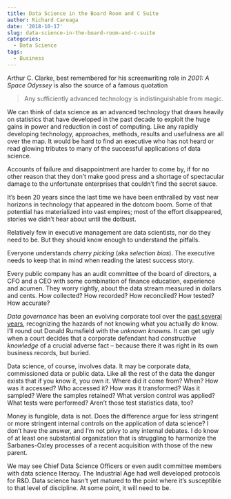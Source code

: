 ```yaml
---
title: Data Science in the Board Room and C Suite
author: Richard Careaga
date: '2018-10-17'
slug: data-science-in-the-board-room-and-c-suite
categories:
  - Data Science
tags: 
  - Business
---
```


Arthur C. Clarke, best remembered for his screenwriting role in *2001: A Space Odyssey* is also the source of a famous quotation

> Any sufficiently advanced technology is indistinguishable from magic.

We can think of data science as an advanced technology that draws heavily on statistics that have developed in the past decade to exploit the huge gains in power and reduction in cost of computing. Like any rapidly developing technology, approaches, methods, results and usefulness are all over the map. It would be hard to find an executive who has not heard or read glowing tributes to many of the successful applications of data science. 

Accounts of failure and disappointment are harder to come by, if for no other reason that they don't make good press and a shortage of spectacular damage to the unfortunate enterprises that couldn't find the secret sauce.

It's been 20 years since the last time we have been enthralled by vast new horizons in technology that appeared in the dotcom boom. Some of that potential has materialized into vast empires; most of the effort disappeared, stories we didn't hear about until the dotbust.

Relatively few in executive management are data scientists, nor do they need to be. But they should know enough to understand the pitfalls.

Everyone understands *cherry picking* (aka *selection bias*). The executive needs to keep that in mind when reading the latest success story.

Every public company has an audit committee of the board of directors, a CFO and a CEO with some combination of finance education, experience and acumen. They worry rightly, about the data stream measured in dollars and cents. How collected? How recorded? How reconciled? How tested? How accurate?

*Data governance* has been an evolving corporate tool over the [past several years](https://goo.gl/aX4yBf), recognizing the hazards of not knowing what you actually *do* know. I'll round out Donald Rumsfield with the *unknown knowns.* It can get ugly when a court decides that a corporate defendant had *constructive knowledge* of a crucial adverse fact -- because there it was right in its own business records, but buried.

Data science, of course, involves data. It may be corporate data, commissioned data or public data. Like all the rest of the data the danger exists that if you know it, you own it. Where did it come from? When? How was it accessed? Who accessed it? How was it transformed? Was it sampled? Were the samples retained? What version control was applied? What tests were performed? Aren't those test statistics data, too?

Money is fungible, data is not. Does the difference argue for less stringent or more stringent internal controls on the application of data science? I don't have the answer, and I'm not privy to any internal debates. I do know of at least one substantial organization that is struggling to harmonize the Sarbanes-Oxley processes of a recent acquisition with those of the new parent. 

We may see Chief Data Science Officers or even audit committee members with data science literacy. The Industrial Age had well developed protocols for R&D. Data science hasn't yet matured to the point where it's susceptible to that level of discipline. At some point, it will need to be.

